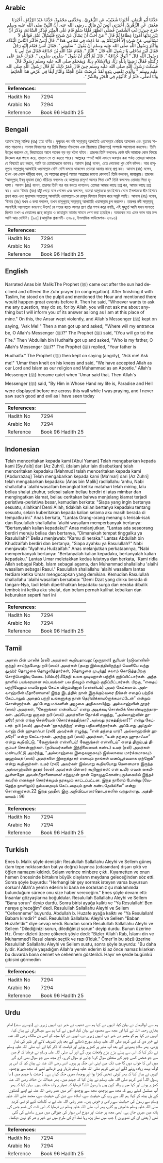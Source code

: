 ## Arabic


<div dir="rtl" lang="ar" style={{fontSize:'larger',backgroundColor:'#f8f9fa',padding:20}}>
حَدَّثَنَا أَبُو الْيَمَانِ، أَخْبَرَنَا شُعَيْبٌ، عَنِ الزُّهْرِيِّ،‏.‏ وَحَدَّثَنِي مَحْمُودٌ، حَدَّثَنَا عَبْدُ الرَّزَّاقِ، أَخْبَرَنَا مَعْمَرٌ، عَنِ الزُّهْرِيِّ، أَخْبَرَنِي أَنَسُ بْنُ مَالِكٍ ـ رضى الله عنه‏.‏ أَنَّ النَّبِيَّ صلى الله عليه وسلم خَرَجَ حِينَ زَاغَتِ الشَّمْسُ فَصَلَّى الظُّهْرَ فَلَمَّا سَلَّمَ قَامَ عَلَى الْمِنْبَرِ فَذَكَرَ السَّاعَةَ، وَذَكَرَ أَنَّ بَيْنَ يَدَيْهَا أُمُورًا عِظَامًا ثُمَّ قَالَ ‏"‏ مَنْ أَحَبَّ أَنْ يَسْأَلَ عَنْ شَىْءٍ فَلْيَسْأَلْ عَنْهُ، فَوَاللَّهِ لاَ تَسْأَلُونِي عَنْ شَىْءٍ إِلاَّ أَخْبَرْتُكُمْ بِهِ، مَا دُمْتُ فِي مَقَامِي هَذَا ‏"‏‏.‏ قَالَ أَنَسٌ فَأَكْثَرَ النَّاسُ الْبُكَاءَ، وَأَكْثَرَ رَسُولُ اللَّهِ صلى الله عليه وسلم أَنْ يَقُولَ ‏"‏ سَلُونِي ‏"‏‏.‏ فَقَالَ أَنَسٌ فَقَامَ إِلَيْهِ رَجُلٌ فَقَالَ أَيْنَ مَدْخَلِي يَا رَسُولَ اللَّهِ قَالَ ‏"‏ النَّارُ ‏"‏‏.‏ فَقَامَ عَبْدُ اللَّهِ بْنُ حُذَافَةَ فَقَالَ مَنْ أَبِي يَا رَسُولَ اللَّهِ قَالَ ‏"‏ أَبُوكَ حُذَافَةُ ‏"‏‏.‏ قَالَ ثُمَّ أَكْثَرَ أَنْ يَقُولَ ‏"‏ سَلُونِي سَلُونِي ‏"‏‏.‏ فَبَرَكَ عُمَرُ عَلَى رُكْبَتَيْهِ فَقَالَ رَضِينَا بِاللَّهِ رَبًّا، وَبِالإِسْلاَمِ دِينًا، وَبِمُحَمَّدٍ صلى الله عليه وسلم رَسُولاً‏.‏ قَالَ فَسَكَتَ رَسُولُ اللَّهِ صلى الله عليه وسلم حِينَ قَالَ عُمَرُ ذَلِكَ، ثُمَّ قَالَ رَسُولُ اللَّهِ صلى الله عليه وسلم ‏"‏ وَالَّذِي نَفْسِي بِيَدِهِ لَقَدْ عُرِضَتْ عَلَىَّ الْجَنَّةُ وَالنَّارُ آنِفًا فِي عُرْضِ هَذَا الْحَائِطِ وَأَنَا أُصَلِّي، فَلَمْ أَرَ كَالْيَوْمِ فِي الْخَيْرِ وَالشَّرِّ ‏"‏‏.‏
</div>
<div style={{backgroundColor:'#f8f9fa',padding:20, marginBottom: 10}}><table> <thead> <tr> <th>References:</th> <th></th> </tr> </thead> <tbody><tr><td>Hadith No</td><td>7294</td></tr><tr><td>Arabic No</td><td>7294</td></tr><tr><td>Reference</td><td>Book 96 Hadith 25</td></tr></tbody></table></div>

## Bengali


<div dir="ltr" lang="bn" style={{fontSize:'larger',backgroundColor:'#f8f9fa',padding:20}}>
আনাস ইবনু মালিক (রাঃ) হতে বর্ণিত। দুপুরের পর নবী সাল্লাল্লাহু আলাইহি ওয়াসাল্লাম বেরিয়ে আসলেন এবং যুহরের সালাত পড়লেন। সালাম ফিরানোর পর তিনি মিম্বরে দাঁড়ালেন এবং ক্বিয়ামাত (কিয়ামত) সম্পর্কে আলোচনা করলেন। তিনি উল্লেখ করলেন যে, কিয়ামতের আগে অনেক বড় বড় ঘটনা ঘটবে। তারপর তিনি বললেনঃ কেউ যদি আমাকে কোন বিষয়ে জিজ্ঞেস করা পছন্দ করে, তাহলে সে তা করতে পারে। আল্লাহর শপথ! আমি এখানে অবস্থান করা পর্যন্ত তোমরা আমাকে যে বিষয়েই প্রশ্ন করবে, আমি তা তোমাদেরকে জানাব। আনাস (রাঃ) বলেন, এতে লোকেরা খুব বেশি কাঁদল। আর রাসূলুল্লাহ সাল্লাল্লাহু আলাইহি ওয়াসাল্লাম বেশি বেশি বলতে থাকলেন তোমরা আমার কাছে প্রশ্ন কর। আনাস (রাঃ) বলেন, তখন এক লোক দাঁড়িয়ে বলল, হে আল্লাহর রাসূল! আমার আশ্রয়ের জায়গা কোথায়? তিনি বললেন, জাহান্নাম। তারপর ‘আবদুল্লাহ্ ইবনু হুযাফা (রাঃ) দাঁড়িয়ে বললেনঃ হে আল্লাহর রাসূল! আমার পিতা কে? তিনি বললেনঃ তোমার পিতা হুযাফা। আনাস (রাঃ) বলেন, তারপর তিনি বার বার বলতে লাগলেনঃ তোমরা আমার কাছে প্রশ্ন কর, আমার কাছে প্রশ্ন কর। এতে ‘উমার (রাঃ) হাঁটু গেড়ে বসে গেলেন এবং বললেন, আমরা আল্লাহকে রব হিসাবে মেনে ইসলামকে দ্বীন হিসাবে গ্রহণ করে এবং মুহাম্মাদ সাল্লাল্লাহু আলাইহি ওয়াসাল্লাম-কে রাসূল হিসাবে বিশ্বাস করে সন্তুষ্ট আছি। আনাস (রাঃ) বলেন, ‘উমার (রাঃ) যখন এ কথা বললেন, তখন রাসূলুল্লাহ্ সাল্লাল্লাহু আলাইহি ওয়াসাল্লাম চুপ করলেন। তারপর নবী সাল্লাল্লাহু আলাইহি ওয়াসাল্লাম বললেন: উত্তম! যে সত্তার হাতে আমার প্রাণ তাঁর শপথ করে বলছি, এই মুহূর্তে আমি যখন সালাতে ছিলাম তখন এ দেয়ালের প্রস্থে জান্নাত ও জাহান্নাম আমার সামনে পেশ করা হয়েছিল। আজকের মত এমন ভাল আর মন্দ আমি আর দেখিনি। [৯৩] (আধুনিক প্রকাশনী- ৬৭৮৪, ইসলামিক ফাউন্ডেশন- ৬৭৯৬)
</div>
<div style={{backgroundColor:'#f8f9fa',padding:20, marginBottom: 10}}><table> <thead> <tr> <th>References:</th> <th></th> </tr> </thead> <tbody><tr><td>Hadith No</td><td>7294</td></tr><tr><td>Arabic No</td><td>7294</td></tr><tr><td>Reference</td><td>Book 96 Hadith 25</td></tr></tbody></table></div>

## English


<div dir="ltr" lang="en" style={{fontSize:'larger',backgroundColor:'#f8f9fa',padding:20}}>
Narrated Anas bin Malik:The Prophet (ﷺ) came out after the sun had declined and offered the Zuhr prayer (in congregation). After finishing it with Taslim, he stood on the pulpit and mentioned the Hour and mentioned there would happen great events before it. Then he said, "Whoever wants to ask me any question, may do so, for by Allah, you will not ask me about anything but I will inform you of its answer as long as I am at this place of mine." On this, the Ansar wept violently, and Allah's Messenger (ﷺ) kept on saying, "Ask Me! " Then a man got up and asked, ''Where will my entrance be, O Allah's Messenger (ﷺ)?" The Prophet (ﷺ) said, "(You will go to) the Fire." Then 'Abdullah bin Hudhaifa got up and asked, "Who is my father, O Allah's Messenger (ﷺ)?" The Prophet (ﷺ) replied, "Your father is Hudhaifa." The Prophet (ﷺ) then kept on saying (angrily), "Ask me! Ask me!" 'Umar then knelt on his knees and said, "We have accepted Allah as our Lord and Islam as our religion and Muhammad as an Apostle." Allah's Messenger (ﷺ) became quiet when 'Umar said that. Then Allah's Messenger (ﷺ) said, "By Him in Whose Hand my life is, Paradise and Hell were displayed before me across this wall while I was praying, and I never saw such good and evil as I have seen today
</div>
<div style={{backgroundColor:'#f8f9fa',padding:20, marginBottom: 10}}><table> <thead> <tr> <th>References:</th> <th></th> </tr> </thead> <tbody><tr><td>Hadith No</td><td>7294</td></tr><tr><td>Arabic No</td><td>7294</td></tr><tr><td>Reference</td><td>Book 96 Hadith 25</td></tr></tbody></table></div>

## Indonesian


<div dir="ltr" lang="id" style={{fontSize:'larger',backgroundColor:'#f8f9fa',padding:20}}>
Telah menceritakan kepada kami [Abul Yaman] Telah mengabarkan kepada kami [Syu'aib] dari [Az Zuhri]. (dalam jalur lain disebutkan) telah menceritakan kepadaku [Mahmud] telah menceritakan kepada kami [Abdurrazaq] Telah mengabarkan kepada kami [Ma'mar] dari [Az Zuhri] telah mengabarkan kepadaku [Anas bin Malik] radliallahu 'anhu, Nabi shallallahu 'alaihi wasallam berangkat ketika matahari telah miring, lalu beliau shalat zhuhur, selesai salam beliau berdiri di atas mimbar dan mengingatkan kiamat, beliau ceritakan bahwa menjelang kiamat terjadi peristiwa-peristiwa besar, kemudian berkata: "Siapa yang ingin bertanya sesuatu, silahkan! Demi Allah, tidaklah kalian bertanya kepadaku tentang sesuatu, selain kuberitakan kepada kalian selama aku masih berada di tempatku ini." Anas berkata, "Lantas Orang-orang menangis terisak-isak dan Rasulullah shallallahu 'alaihi wasallam memperbanyak bertanya: "Bertanyalah kalian kepadaku!" Anas melanjutkan, "Lantas ada seseorang berdiri menuju beliau dan bertanya, "Dimanakah tempat tinggalku ya Rasulullah?" Beliau menjawab: "Kamu di neraka." Lantas Abdullah bin Khudzaifah berdiri dan bertanya, "Siapa ayahku ya Rasulullah?" Nabi menjawab: "Ayahmu Hudzaifah." Anas melanjutkan perkataannya, "Nabi memperbanyak bertanya: "Bertanyalah kalian kepadaku, bertanyalah kalian kepadaku." Lantas Umar meletakkan kedua lututnya dan berkata, 'Kami ridla Allah sebagai Rabb, Islam sebagai agama, dan Muhammad shallallahu 'alaihi wasallam sebagai Rasul." Rasulullah shallallahu 'alaihi wasallam lantas terdiam ketika Umar mengucapkan yang demikian. Kemudian Rasulullah shallallahu 'alaihi wasallam bersabda: "Demi Dzat yang diriku berada di tangan-Nya, tadi telah diperlihatkan kepadaku surga dan neraka dibalik tembok ini ketika aku shalat, dan belum pernah kulihat kebaikan dan keburukan seperti hari ini
</div>
<div style={{backgroundColor:'#f8f9fa',padding:20, marginBottom: 10}}><table> <thead> <tr> <th>References:</th> <th></th> </tr> </thead> <tbody><tr><td>Hadith No</td><td>7294</td></tr><tr><td>Arabic No</td><td>7294</td></tr><tr><td>Reference</td><td>Book 96 Hadith 25</td></tr></tbody></table></div>

## Tamil


<div dir="ltr" lang="ta" style={{fontSize:'larger',backgroundColor:'#f8f9fa',padding:20}}>
அனஸ் பின் மாலிக் (ரலி) அவர்கள் கூறியதாவது: (ஒருநாள்) சூரியன் (நடுவானிலிருந்து) சாய்ந்தபோது நபி (ஸல்) அவர்கள் (தமது இல்லத்திலிருந்து) வெளியே வந்து லுஹ்ர் தொழுகை தொழுவித்தார்கள், (தொழுகை முடிந்து) சலாம் கொடுத்தபிறகு சொற்பொழிவு மேடை (மிம்பர்)மீதேறி உலக முடிவுநாள் பற்றிக் குறிப்பிட்டார்கள். அந்த நாளில் பயங்கரமான சம்பவங்கள் பல நிகழும் என்றும் குறிப்பிட்டார்கள். பிறகு, “எதைப் பற்றியேனும் எவரேனும் கேட்க விரும்பினால் (என்னிடம்) அவர் கேட்கலாம். அல்லாஹ்வின் மீதாணையாக! இந்த இடத்தில் நான் இருக்கும்வரை நீங்கள் எதைப் பற்றிக் கேட்டாலும் அதைப் பற்றி உங்களுக்கு நான் தெரிவிக்காமóருக்கமாட்டேன்” என்றும் சொன்னார்கள். அப்போது மக்களின் அழுகை அதிகமாயிற்று. அல்லாஹ்வின் தூதர் (ஸல்) அவர்கள், “கேளுங்கள் என்னிடம்” என்று அடிக்கடி சொல்லிக் கொண்டிருந்தார்கள். அப்போது ஒருவர் நபி (ஸல்) அவர்களை நோக்கி எழுந்து, “அல்லாஹ்வின் தூதரே! நான் எங்கு செல்வேன் (சொர்க்கத்திற்கா? அல்லது நரகத்திற்கா)?” என்று கேட்டார். நபி (ஸல்) அவர்கள் ‘நரகத்திற்கு’ என்று பதிலளித்தார்கள். அப்போது அப்துல்லாஹ் பின் ஹுதாஃபா (ரலி) அவர்கள் எழுந்து, “என் தந்தை யார்? அல்லாஹ்வின் தூதரே!” என்று கேட்டார்கள். அதற்கு நபி (ஸல்) அவர்கள், “உன் தந்தை ஹுதாஃபா” என்று கூறிவிட்டு, “கேளுங்கள் என்னிடம்! கேளுங்கள் என்னிடம்” எனத் திரும்பத் திரும்பச் சொன்னார்கள். (நபியவர்களின் இந்நிலையைக் கண்ட) உமர் (ரலி) அவர்கள் மண்டியிட்டு அமர்ந்து, “அல்லாஹ்வை இறைவனாகவும் இஸ்லாமை மார்க்கமாகவும் முஹம்மத் (ஸல்) அவர்களை இறைத்தூதர் எனவும் நாங்கள் மனப்பூர்வமாக ஏற்றோம்” என்று கூறினார்கள். உமர் (ரலி) அவர்கள் இவ்வாறு கூறியபோது மௌனமாக இருந்த அல்லாஹ்வின் தூதர் (ஸல்) அவர்கள் பின்னர் கூறினார்கள்: என் உயிர் எவன் கையிலுள்ளதோ அவன்மீதாணையாக! சற்றுமுன் நான் தொழுதுகொண்டிருக்கையில் இந்தச் சுவரில் எனக்குச் சொர்க்கமும் நரகமும் காட்டப்பட்டன. இந்த நாளைப் போன்று (வேறெந்த நாளிலும்) நல்லதையும் கெட்டதையும் நான் கண்டதேயில்லை” என்று சொன்னார்கள்.22 இந்த ஹதீஸ் இரு அறிவிப்பாளர்தொடர்களில் வந்துள்ளது. அத்தியாயம் : 96
</div>
<div style={{backgroundColor:'#f8f9fa',padding:20, marginBottom: 10}}><table> <thead> <tr> <th>References:</th> <th></th> </tr> </thead> <tbody><tr><td>Hadith No</td><td>7294</td></tr><tr><td>Arabic No</td><td>7294</td></tr><tr><td>Reference</td><td>Book 96 Hadith 25</td></tr></tbody></table></div>

## Turkish


<div dir="ltr" lang="tr" style={{fontSize:'larger',backgroundColor:'#f8f9fa',padding:20}}>
Enes b. Malik şöyle demiştir: Resulullah Sallallahu Aleyhi ve Sellem güneş (tam tepe noktasından batıya doğru) kayınca (odasından) dışarı çıktı ve öğlen namazını kıldırdı. Selam verince minbere çıktı. Kıyametten ve onun hemen öncesinde birtakım büyük olayların meydana geleceğinden söz etti. Sonra şöyle buyurdu: "Herhangi bir şey sormak isteyen varsa buyursun sorsun! Allah'a yemin ederim ki bana ne sorarsanız şu makamımda bulunduğum sürece onu size haber vereceğim." Enes şöyle devam etti: İnsanlar gözyaşlarına boğuldular. Resulullah Sallallahu Aleyhi ve Sellem "Bana sorun" deyip durdu. Sonra birisi ayağa kalktı ve "Ya Resulallah! Ben nereye gireceğim" dedi. Resulullah Sallallahu Aleyhi ve Sellem "Cehenneme" buyurdu. Abdullah b. Huzafe ayağa kalktı ve "Ya Resulallah! Babam kimdir?" dedi. Resulullah Sallallahu Aleyhi ve Sellem "Baban Huzafe'dir" diye cevap verdi. Bundan sonra Resulullah Sallallahu Aleyhi ve Sellem "Dilediğinizi sorun, dilediğinizi sorun" deyip durdu. Bunun üzerine Hz. Ömer dizleri üzere çökerek şöyle dedi: "Bizler Allah'ı Rab, İslamı din ve Muhammed'i Resul olarak seçtik ve razı 01duk." Ömer'in bu sözü üzerine Resulullah Sallallahu Aleyhi ve Sellem sustu, sonra şöyle buyurdu: "Bu daha iyidir. Kudretiyle yaşadığım Allah'a yemin ederim ki az önce namaz kılarken bu duvarda bana cennet ve cehennem gösterildi. Hayır ve şerde bugünkü gibisini görmedim
</div>
<div style={{backgroundColor:'#f8f9fa',padding:20, marginBottom: 10}}><table> <thead> <tr> <th>References:</th> <th></th> </tr> </thead> <tbody><tr><td>Hadith No</td><td>7294</td></tr><tr><td>Arabic No</td><td>7294</td></tr><tr><td>Reference</td><td>Book 96 Hadith 25</td></tr></tbody></table></div>

## Urdu


<div dir="rtl" lang="ur" style={{fontSize:'larger',backgroundColor:'#f8f9fa',padding:20}}>
ہم سے ابوالیمان نے بیان کیا، انہوں نے کہا ہم سے شعیب نے خبر دی، انہیں زہری نے (دوسری سند) امام بخاری رحمہ اللہ نے کہا اور مجھ سے محمود نے بیان کیا، انہوں نے کہا ہم سے عبدالرزاق نے بیان کیا، انہوں نے کہا ہم کو معمر نے خبر دی، انہیں زہری نے، انہوں نے کہا مجھ کو انس بن مالک رضی اللہ عنہ نے خبر دی کہ نبی کریم صلی اللہ علیہ وسلم سورج ڈھلنے کے بعد باہر تشریف لائے اور ظہر کی نماز پڑھی، پھر سلام پھیرنے کے بعد آپ منبر پر کھڑے ہوئے اور قیامت کا ذکر کیا اور آپ صلی اللہ علیہ وسلم نے ذکر کیا کہ اس سے پہلے بڑے بڑے واقعات ہوں گے اور آپ صلی اللہ علیہ وسلم نے فرمایا کہ تم میں سے جو شخص کسی چیز کے متعلق سوال کرنا چاہے تو سوال کرے۔ آج مجھ سے جو سوال بھی کرو گے میں اس کا جواب دوں گا جب تک میں اپنی اس جگہ پر ہوں۔ انس رضی اللہ عنہ نے بیان کیا کہ اس پر لوگ بہت زیادہ رونے لگے اور نبی کریم صلی اللہ علیہ وسلم باربار وہی فرماتے تھے کہ مجھ سے پوچھو۔ انہوں نے بیان کیا کہ پھر کوئی شخص کھڑا ہوا اور پوچھا، میری جگہ کہاں ہے۔ ( جنت یا جہنم میں ) یا رسول اللہ! نبی کریم صلی اللہ علیہ وسلم نے بیان کیا کہ جہنم میں۔ پھر عبداللہ بن حذافہ رضی اللہ عنہ کھڑے ہوئے اور کہا میرے والد کون ہیں یا رسول اللہ؟ فرمایا کہ تمہارے والد حذافہ ہیں۔ بیان کیا کہ پھر آپ مسلسل کہتے رہے کہ مجھ سے پوچھو، مجھ سے پوچھو، آخر میں عمر رضی اللہ عنہ نے اپنے گھٹنوں کے بل بیٹھ کر کہا: ہم اللہ سے رب کی حیثیت سے، اسلام سے دین کی حیثیت سے، محمد صلی اللہ علیہ وسلم سے رسول کی حیثیت سے راضی و خوش ہیں۔ عمر رضی اللہ عنہ نے یہ کلمات کہے تو نبی کریم صلی اللہ علیہ وسلم خاموش ہو گئے، پھر آپ صلی اللہ علیہ وسلم نے فرمایا کہ اس ذات کی قسم جس کی ہاتھ میں میری جان ہے، ابھی مجھ پر جنت اور دوزخ اس دیوار کی چوڑائی میں میرے سامنے کی گئی تھی ( یعنی ان کی تصویریں ) جب میں نماز پڑھ رہا تھا، آج کی طرح میں نے خیر و شر کو نہیں دیکھا۔
</div>
<div style={{backgroundColor:'#f8f9fa',padding:20, marginBottom: 10}}><table> <thead> <tr> <th>References:</th> <th></th> </tr> </thead> <tbody><tr><td>Hadith No</td><td>7294</td></tr><tr><td>Arabic No</td><td>7294</td></tr><tr><td>Reference</td><td>Book 96 Hadith 25</td></tr></tbody></table></div>